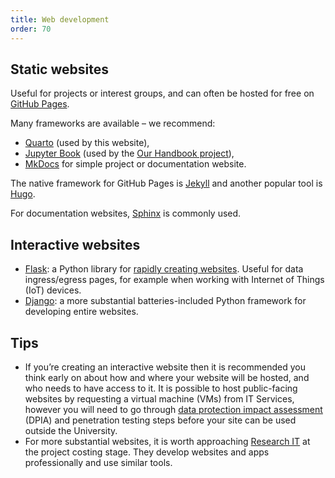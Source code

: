 ```yaml
---
title: Web development
order: 70
---
```


## Static websites

Useful for projects or interest groups, and can often be hosted for free on [GitHub Pages](https://pages.github.com/).

Many frameworks are available -- we recommend:

- [Quarto](https://quarto.org/) (used by this website),
- [Jupyter Book](https://jupyterbook.org/) (used by the [Our Handbook project](https://very-good-science.github.io/our-handbook/)),
- [MkDocs](https://www.mkdocs.org/) for simple project or documentation website.

The native framework for GitHub Pages is [Jekyll](https://docs.github.com/en/pages/setting-up-a-github-pages-site-with-jekyll) and another popular tool is [Hugo](https://gohugo.io/).

For documentation websites, [Sphinx](https://www.sphinx-doc.org/) is commonly used.

## Interactive websites

- [Flask](https://flask.palletsprojects.com/): a Python library for [rapidly creating websites](https://flask.palletsprojects.com/en/2.3.x/quickstart/).
  Useful for data ingress/egress pages, for example when working with Internet of Things (IoT) devices.
- [Django](https://www.djangoproject.com/): a more substantial batteries-included Python framework for developing entire websites.

::: {.callout-tip}
## Tips

- If you're creating an interactive website then it is recommended you think early on about how and where your website will be hosted, and who needs to have access to it.
  It is possible to host public-facing websites by requesting a virtual machine (VMs) from IT Services, however you will need to go through [data protection impact assessment](https://www.bristol.ac.uk/secretary/data-protection/guidance/privacy-impact-assessment/) (DPIA) and penetration testing steps before your site can be used outside the University.
- For more substantial websites, it is worth approaching [Research IT](https://www.bristol.ac.uk/research-it/) at the project costing stage.
  They develop websites and apps professionally and use similar tools.
:::
